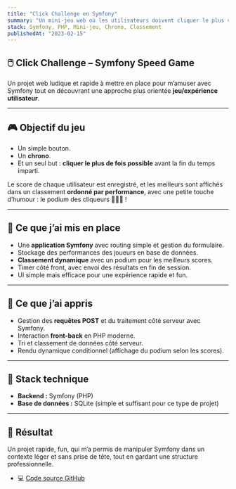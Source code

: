 ```yaml
---
title: "Click Challenge en Symfony"
summary: "Un mini-jeu web où les utilisateurs doivent cliquer le plus vite possible en un temps imparti."
stack: Symfony, PHP, Mini-jeu, Chrono, Classement
publishedAt: "2023-02-15"
---
```


## 🖱️ Click Challenge – Symfony Speed Game

Un projet web ludique et rapide à mettre en place pour m’amuser avec Symfony tout en découvrant une approche plus orientée **jeu/expérience utilisateur**.

---

## 🎮 Objectif du jeu

- Un simple bouton.
- Un **chrono**.
- Et un seul but : **cliquer le plus de fois possible** avant la fin du temps imparti.

Le score de chaque utilisateur est enregistré, et les meilleurs sont affichés dans un classement **ordonné par performance**, avec une petite touche d’humour : le podium des cliqueurs 🥇🥈🥉 !

---

## 🔧 Ce que j’ai mis en place

- Une **application Symfony** avec routing simple et gestion du formulaire.
- Stockage des performances des joueurs en base de données.
- **Classement dynamique** avec un podium pour les meilleurs scores.
- Timer côté front, avec envoi des résultats en fin de session.
- UI simple mais efficace pour une expérience rapide et fun.

---

## 🧠 Ce que j’ai appris

- Gestion des **requêtes POST** et du traitement côté serveur avec Symfony.
- Interaction **front-back** en PHP moderne.
- Tri et classement de données côté serveur.
- Rendu dynamique conditionnel (affichage du podium selon les scores).

---

## 🧰 Stack technique

- **Backend :** Symfony (PHP)
- **Base de données :** SQLite (simple et suffisant pour ce type de projet)

---

## 🏁 Résultat

Un projet rapide, fun, qui m’a permis de manipuler Symfony dans un contexte léger et sans prise de tête, tout en gardant une structure professionnelle.
- 💻 [Code source GitHub](https://github.com/ryodes/fastcliker)
